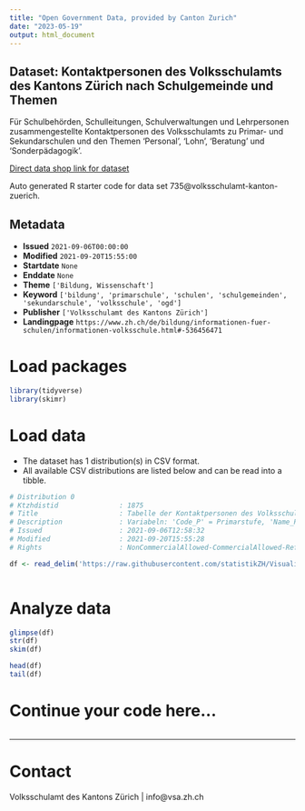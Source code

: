 ```yaml
---
title: "Open Government Data, provided by Canton Zurich"
date: "2023-05-19"
output: html_document
---
```


## Dataset: Kontaktpersonen des Volksschulamts des Kantons Zürich nach Schulgemeinde und Themen

Für Schulbehörden, Schulleitungen, Schulverwaltungen und Lehrpersonen zusammengestellte Kontaktpersonen des Volksschulamts zu Primar- und Sekundarschulen und den Themen 'Personal', 'Lohn', 'Beratung' und 'Sonderpädagogik'.

[Direct data shop link for dataset](https://www.zh.ch/de/politik-staat/opendata.zhweb-noredirect.zhweb-cache.html#/datasets/735@volksschulamt-kanton-zuerich)

Auto generated R starter code for data set 735@volksschulamt-kanton-zuerich.

## Metadata

- **Issued** `2021-09-06T00:00:00`
- **Modified** `2021-09-20T15:55:00`
- **Startdate** `None`
- **Enddate** `None`
- **Theme** `['Bildung, Wissenschaft']`
- **Keyword** `['bildung', 'primarschule', 'schulen', 'schulgemeinden', 'sekundarschule', 'volksschule', 'ogd']`
- **Publisher** `['Volksschulamt des Kantons Zürich']`
- **Landingpage** `https://www.zh.ch/de/bildung/informationen-fuer-schulen/informationen-volksschule.html#-536456471`


# Load packages

```r

library(tidyverse)
library(skimr)

```

# Load data

-   The dataset has 1 distribution(s) in CSV format.
-   All available CSV distributions are listed below and can be read into a tibble.

```r

# Distribution 0
# Ktzhdistid               : 1875
# Title                    : Tabelle der Kontaktpersonen des Volksschulamts des Kantons Zürich nach Schulgemeinde und Themen
# Description              : Variabeln: 'Code_P' = Primarstufe, 'Name_P' = Name der Primarschulgemeinde, 'Personal_P' = Name der Kontaktperson für das Thema 'Personal', 'Lohn_P' = Name der Kontaktperson für das Thema 'Lohn', 'Beratung_P' = Name der Kontaktperson für das Thema 'Beratung', 'Sonderpädagogik_P' = Name der Kontaktperson für das Thema 'Sonderpädagogik', 'Code_O' = Oberstufe, 'Name_O' = Name der Oberstufenschulgemeinde, 'Personal_O' = Name der Kontaktperson für das Thema 'Personal', 'Lohn_O' = Name der Kontaktperson für das Thema 'Lohn', 'Beratung_O' = Name der Kontaktperson für das Thema 'Beratung', 'Sonderpädagogik_O' = Name der Kontaktperson für das Thema 'Sonderpädagogik'
# Issued                   : 2021-09-06T12:58:32
# Modified                 : 2021-09-20T15:55:28
# Rights                   : NonCommercialAllowed-CommercialAllowed-ReferenceRequired

df <- read_delim('https://raw.githubusercontent.com/statistikZH/Visualisierung_VSAKarte/main/Data/VSA_Kantonskarte.csv')



```

# Analyze data

```r

glimpse(df)
str(df)
skim(df)

head(df)
tail(df)

```

# Continue your code here...

```r

```

------------------------------------------------------------------------

# Contact

Volksschulamt des Kantons Zürich | info@vsa.zh.ch
